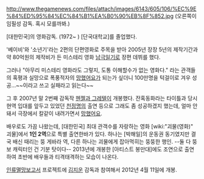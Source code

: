 http://www.thegamenews.com/files/attach/images/6143/605/106/%EC%9E%84%ED%95%84%EC%84%B1%EA%B0%90%EB%8F%852.jpg
(오른쪽이 임필성 감독. 혹시 모를까봐.)

[대한민국]의 영화감독. (1972~ ) [단국대학교]를 졸업했다.

'베이비'와 '소년기'라는 2편의 단편영화로 주목을 받아 2005년 장장 5년의 제작기간과 약 80억원의 제작비가 든 미스테리 영화 [[남극일기]]로 장편 데뷔를 했다.

그러나 "아무리 미스테리 영화라도 그렇지, 도통 이해할수가 없는 영화다." 라는 관객들의 혹평과 실망으로 폭풍적자의 [[망했어요]]가 되는가 싶더니 100만명을 턱걸이로 겨우 성공...~~이라고 쓰고 실패라고 읽는다~~

그 후 2007년 말 2번째 감독작 [[헨젤과 그레텔]]이 개봉했다. 잔혹동화라는 타이틀과 당시 현역 입대를 앞두고 있었던 [[천정명]]의 출연 등으로 그래도 좀 성공하겠지 했는데, 얼마 안 돼서 극장에서 칼같이 내려가면서 [[망했어요]].

배우로도 가끔 나왔는데, [대한민국] 최대 관객수를 자랑하는 영화 [wiki:"괴물(영화)" 괴물]에서 '''1인 2역'''으로 특별 출연한바가 있다. 하나는 [박해일]의 운동권 동기였지만 결국 배신 때리는 뚱 게바라 역, 다른 하나는 괴물에게 잡아먹히는 뚱뚱한 행인. --둘 다 뚱보 캐릭터인 건 기분 탓이다-- 2013년에 개봉한 [아티스트 봉만대]에도 조연으로 출연하여 초반에 배우들과 티격태격하는 모습이 나온다.

[[인류멸망보고서]] 프로젝트에 [[김지운]] 감독과 참여해서 2012년 4월 11일에 개봉. 
